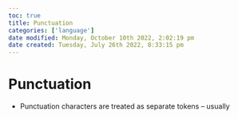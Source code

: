 ```yaml
---
toc: true
title: Punctuation
categories: ['language']
date modified: Monday, October 10th 2022, 2:02:19 pm
date created: Tuesday, July 26th 2022, 8:33:15 pm
---
```


# Punctuation
- Punctuation characters are treated as separate tokens – usually




